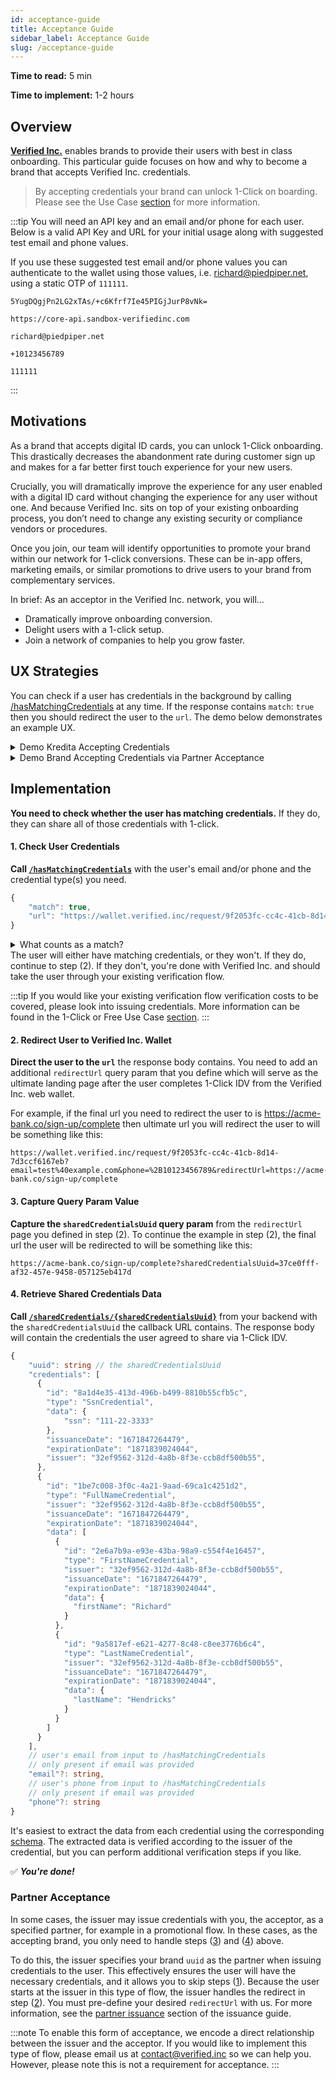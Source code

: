 ```yaml
---
id: acceptance-guide
title: Acceptance Guide
sidebar_label: Acceptance Guide
slug: /acceptance-guide
---
```



**Time to read:** 5 min

**Time to implement:** 1-2 hours

## Overview

**[Verified Inc.](https://www.verified.inc)** enables brands to provide their users with best in class onboarding. This particular guide focuses on how and why to become a <Tip type="brand">brand</Tip> that accepts Verified Inc. <Tip type="credential">credentials</Tip>.

> By accepting credentials your brand can unlock 1-Click on boarding. Please see the Use Case [section](/1-click-or-free-use-case) for more information.

:::tip
You will need an API key and an email and/or phone for each user. Below is a valid API Key and URL for your initial usage along with suggested test email and phone values.

If you use these suggested test email and/or phone values you can authenticate to the wallet using those values, i.e. richard@piedpiper.net, using a static OTP of `111111`.

```text title="Sandbox API Key"
5YugDQgjPn2LG2xTAs/+c6Kfrf7Ie45PIGjJurP8vNk=
```

```text title="Sandbox URL"
https://core-api.sandbox-verifiedinc.com
```

```text title="Sandbox User Email"
richard@piedpiper.net
```

```text title="Sandbox User Phone"
+10123456789
```

```text title="Sandbox User Wallet Authentication OTP"
111111
```

:::

## Motivations

As a brand that accepts digital ID cards, you can unlock 1-Click onboarding. This drastically decreases the abandonment rate during customer sign up and makes for a far better first touch experience for your new users.

Crucially, you will dramatically improve the experience for any user enabled with a digital ID card without changing the experience for any user without one. And because Verified Inc. sits on top of your existing onboarding process, you don’t need to change any existing security or compliance vendors or procedures.

Once you join, our team will identify opportunities to promote your brand within our network for 1-click conversions. These can be in-app offers, marketing emails, or similar promotions to drive users to your brand from complementary services.

In brief: As an acceptor in the Verified Inc. network, you will…

- Dramatically improve onboarding conversion.
- Delight users with a 1-click setup.
- Join a network of companies to help you grow faster.

## UX Strategies

You can check if a user has credentials in the background by calling [/hasMatchingCredentials](/api-overview#check-user-credentials) at any time. If the response contains `match`: `true` then you should redirect the user to the `url`. The demo below demonstrates an example UX.

<details>
  <summary>Demo Kredita Accepting Credentials</summary>
  <p>
    This demo shows Kredita accepting Hooli credentials in order to gain 1-Click
    IDV capabilities when it's available. They collect email and phone from the
    user (Richard) and check if the user has matching credentials. The user
    does, so Kredita lets them verify with 1-Click.
  </p>
  <iframe
    src='https://marvelapp.com/prototype/9cab6ai?emb=1&iosapp=false&frameless=false'
    width='453'
    height='864'
    allowTransparency='true'
    frameborder='0'
  ></iframe>
</details>

<details>
  <summary>Demo Brand Accepting Credentials via Partner Acceptance</summary>
  <p>
    This demo shows Lendtable accepting their partner, Hooli, credentials in
    order to gain 1-Click IDV capabilities. In this case Hooli can issue the
    credential in an on-demand fashion when the user clicks the button to redeem
    the Lendtable offer in the Hooli dashboard. This would ensure the user has
    the necessary credentials, so Lendtable can verify with 1-Click.
  </p>
  <iframe
    src='https://marvelapp.com/prototype/1952a259?emb=1&iosapp=false&frameless=false'
    width='453'
    height='864'
    allowTransparency='true'
    frameborder='0'
  ></iframe>
</details>

## Implementation

**You need to check whether the user has matching <Tip type="credential">credentials</Tip>.** If they do, they can share all of those credentials with 1-click.

#### 1. Check User Credentials

**Call [`/hasMatchingCredentials`](/api-overview/#check-user-credentials)** with the user's email and/or phone and the credential type(s) you need.

```typescript title="Example Response Body"
{
    "match": true,
    "url": "https://wallet.verified.inc/request/9f2053fc-cc4c-41cb-8d14-7d3ccf6167eb?email=test%40example.com&phone=%2B10123456789"
}
```

<details>
  <summary>What counts as a match?</summary>
  <p>
    When you call <code>/hasMatchingCredentials</code>, you include one or more
    credential requests. For each credential request, you specify:
    <ul>
      <li>the type</li>
      <li>(optional) which issuers are acceptable</li>
      <li>(optional) whether the credential is required</li>
    </ul>
  </p>
  <p>
    There's a match if, for each credential request for a required credential,
    the user has a credential of the correct type from an acceptable issuer.
  </p>
</details>
The user will either have matching credentials, or they won't. If they do, continue
to step (2). If they don't, you're done with Verified Inc. and should take the user
through your existing verification flow.

:::tip
If you would like your existing verification flow verification costs to be covered, please look into issuing credentials. More information can be found in the 1-Click or Free Use Case [section](/1-click-or-free-use-case).
:::

#### 2. Redirect User to Verified Inc. Wallet

**Direct the user to the `url`** the response body contains. You need to add an additional `redirectUrl` query param that you define which will serve as the ultimate landing page after the user completes 1-Click IDV from the Verified Inc. web wallet.

For example, if the final url you need to redirect the user to is https://acme-bank.co/sign-up/complete then ultimate url you will redirect the user to will be something like this:

```text title="Example Redirect to Verified Inc. Wallet URL"
https://wallet.verified.inc/request/9f2053fc-cc4c-41cb-8d14-7d3ccf6167eb?email=test%40example.com&phone=%2B10123456789&redirectUrl=https://acme-bank.co/sign-up/complete
```

#### 3. Capture Query Param Value

**Capture the `sharedCredentialsUuid` query param** from the `redirectUrl` page you defined in step (2). To continue the example in step (2), the final url the user will be redirected to will be something like this:

```text title="Example Redirect Back to Acme Bank URL"
https://acme-bank.co/sign-up/complete?sharedCredentialsUuid=37ce0fff-af32-457e-9458-057125eb417d
```

#### 4. Retrieve Shared Credentials Data

**Call [`/sharedCredentials/{sharedCredentialsUuid}`](/api-overview#get-shared-credentials)** from your backend with the `sharedCredentialsUuid` the callback URL contains. The response body will contain the credentials the user agreed to share via 1-Click IDV.

```typescript title="Example Response Body"
{
    "uuid": string // the sharedCredentialsUuid
    "credentials": [
      {
        "id": "8a1d4e35-413d-496b-b499-8810b55cfb5c",
        "type": "SsnCredential",
        "data": {
            "ssn": "111-22-3333"
        },
        "issuanceDate": "1671847264479",
        "expirationDate": "1871839024044",
        "issuer": "32ef9562-312d-4a8b-8f3e-ccb8df500b55",
      },
      {
        "id": "1be7c008-3f0c-4a21-9aad-69ca1c4251d2",
        "type": "FullNameCredential",
        "issuer": "32ef9562-312d-4a8b-8f3e-ccb8df500b55",
        "issuanceDate": "1671847264479",
        "expirationDate": "1871839024044",
        "data": [
          {
            "id": "2e6a7b9a-e93e-43ba-98a9-c554f4e16457",
            "type": "FirstNameCredential",
            "issuer": "32ef9562-312d-4a8b-8f3e-ccb8df500b55",
            "issuanceDate": "1671847264479",
            "expirationDate": "1871839024044",
            "data": {
              "firstName": "Richard"
            }
          },
          {
            "id": "9a5817ef-e621-4277-8c48-c8ee3776b6c4",
            "type": "LastNameCredential",
            "issuer": "32ef9562-312d-4a8b-8f3e-ccb8df500b55",
            "issuanceDate": "1671847264479",
            "expirationDate": "1871839024044",
            "data": {
              "lastName": "Hendricks"
            }
          }
        ]
      }
    ],
    // user's email from input to /hasMatchingCredentials
    // only present if email was provided
    "email"?: string,
    // user's phone from input to /hasMatchingCredentials
    // only present if email was provided
    "phone"?: string
}
```

It's easiest to extract the data from each credential using the corresponding [schema](/schema). The extracted data is verified according to the issuer of the credential, but you can perform additional verification steps if you like.

✅ **_You're done!_**

### Partner Acceptance

In some cases, the issuer may issue credentials with you, the acceptor, as a specified partner, for example in a promotional flow. In these cases, as the accepting <Tip type="brand">brand</Tip>, you only need to handle steps ([3](acceptance-guide#3-capture-query-param-value)) and ([4](/acceptance-guide#4-retrieve-shared-credentials-data)) above.

To do this, the issuer specifies your brand `uuid` as the partner when issuing credentials to the user. This effectively ensures the user will have the necessary credentials, and it allows you to skip steps ([1](/acceptance-guide#1-check-user-credentials)). Because the user starts at the issuer in this type of flow, the issuer handles the redirect in step ([2](/acceptance-guide#2-redirect-user-to-verified-inc-wallet)). You must pre-define your desired `redirectUrl` with us. For more information, see the [partner issuance](/issuance-guide#partner-issuance) section of the issuance guide.

:::note
To enable this form of acceptance, we encode a direct relationship between the issuer and the acceptor. If you would like to implement this type of flow, please email us at contact@verified.inc so we can help you. However, please note this is not a requirement for acceptance.
:::
